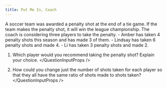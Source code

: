 ```yaml
---
title: Put Me In, Coach
---
```


<Scenario>
A soccer team was awarded a penalty shot at the end of a tie game. If the team makes the penalty shot, it will win the league championship. The coach is considering three players to take the penalty.
- Amber has taken 4 penalty shots this season and has made 3 of them. 
- Lindsay has taken 6 penalty shots and made 4.
- Li has taken 3 penalty shots and made 2.
</Scenario>

1. Which player would you recommend taking the penalty shot? Explain your choice.
</QuestionInputProps />

2. How could you change just the number of shots taken for each player so that they all have the same ratio of shots made to shots taken?
</QuestionInputProps />